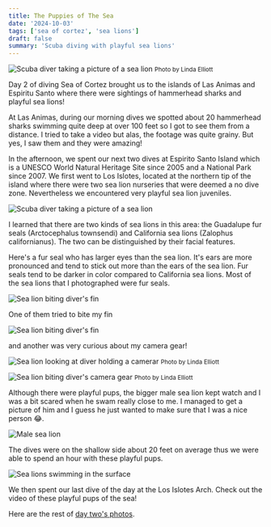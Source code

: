 ```yaml
---
title: The Puppies of The Sea
date: '2024-10-03'
tags: ['sea of cortez', 'sea lions']
draft: false
summary: 'Scuba diving with playful sea lions'
---
```


<Image
  src="/static/images/sea-of-cortez-oct2024/g-sea-lion-pic.jpg"
  width={500}
  height={500}
  alt="Scuba diver taking a picture of a sea lion"
/>
<small>Photo by Linda Elliott</small>

Day 2 of diving Sea of Cortez brought us to the islands of Las Animas and Espiritu Santo where there were sightings of hammerhead sharks and playful sea lions!

At Las Animas, during our morning dives we spotted about 20 hammerhead sharks swimming quite deep at over 100 feet so I got to see them from a distance. I tried to take a video but alas, the footage was quite grainy. But yes, I saw them and they were amazing!

In the afternoon, we spent our next two dives at Espirito Santo Island which is a UNESCO World Natural Heritage Site since 2005 and a National Park since 2007. We first went to Los Islotes, located at the northern tip of the island where there were two sea lion nurseries that were deemed a no dive zone. Nevertheless we encountered very playful sea lion juveniles.

<Image
  src="/static/images/sea-of-cortez-oct2024/los-islotes.jpg"
  width={500}
  height={500}
  alt="Scuba diver taking a picture of a sea lion"
/>

I learned that there are two kinds of sea lions in this area: the Guadalupe fur seals (Arctocephalus townsendi) and California sea lions (Zalophus californianus). The two can be distinguished by their facial features.

Here's a fur seal who has larger eyes than the sea lion. It's ears are more pronounced and tend to stick out more than the ears of the sea lion. Fur seals tend to be darker in color compared to California sea lions. Most of the sea lions that I photographed were fur seals.

<Image
  src="/static/images/sea-of-cortez-oct2024/fur-seal.jpg"
  width={800}
  height={840}
  alt="Sea lion biting diver's fin"
/>

One of them tried to bite my fin

<Image
  src="/static/images/sea-of-cortez-oct2024/sea-lion-fin-bite.jpg"
  width={800}
  height={840}
  alt="Sea lion biting diver's fin"
/>

and another was very curious about my camera gear!

<Image
  src="/static/images/sea-of-cortez-oct2024/curious-sea-lion.jpg"
  width={800}
  height={840}
  alt="Sea lion looking at diver holding a camerar"
/>
<small>Photo by Linda Elliott</small>

<Image
  src="/static/images/sea-of-cortez-oct2024/sea-lion-biting-camera.jpg"
  width={800}
  height={840}
  alt="Sea lion biting diver's camera gear"
/>
<small>Photo by Linda Elliott</small>

Although there were playful pups, the bigger male sea lion kept watch and I was a bit scared when he swam really close to me. I managed to get a picture of him and I guess he just wanted to make sure that I was a nice person 😂.

<Image
  src="/static/images/sea-of-cortez-oct2024/male-sea-lion.jpg"
  width={800}
  height={840}
  alt="Male sea lion"
/>

The dives were on the shallow side about 20 feet on average thus we were able to spend an hour with these playful pups.

<Image
  src="/static/images/sea-of-cortez-oct2024/sea-lions-surface.jpg"
  width={800}
  height={840}
  alt="Sea lions swimming in the surface"
/>

We then spent our last dive of the day at the Los Islotes Arch. Check out the video of these playful pups of the sea!

<YouTube embedId="Y8fC-0CMPKM?si=vYLM8FAGymGWlJU3" />

Here are the rest of [day two's photos](https://www.smugmug.com/app/organize/SeaOfCortez-LosIslotes).
